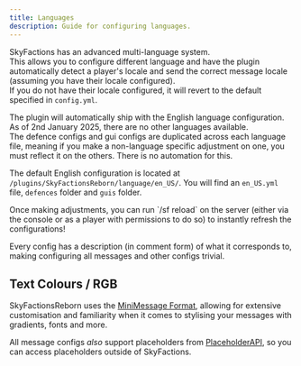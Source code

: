 ```yaml
---
title: Languages
description: Guide for configuring languages.
---
```


SkyFactions has an advanced multi-language system.\
This allows you to configure different language and have the plugin automatically detect a player's locale and send the correct message locale (assuming you have their locale configured).\
If you do not have their locale configured, it will revert to the default specified in `config.yml`.

The plugin will automatically ship with the English language configuration. As of 2nd January 2025, there are no other languages available.\
The defence configs and gui configs are duplicated across each language file, meaning if you make a non-language specific adjustment on one, you must reflect it on the others. There is no automation for this.

The default English configuration is located at `/plugins/SkyFactionsReborn/language/en_US/`. You will find an `en_US.yml` file, `defences` folder and `guis` folder.

<Callout type="info" title="Tip">
  Once making adjustments, you can run `/sf reload` on the server (either via the console or as a player with permissions to do so) to instantly refresh the configurations!
</Callout>

Every config has a description (in comment form) of what it corresponds to, making configuring all messages and other configs trivial.

## Text Colours / RGB
SkyFactionsReborn uses the [MiniMessage Format](https://docs.advntr.dev/minimessage/format.html), allowing for extensive customisation and familiarity when it comes to stylising your messages with gradients, fonts and more.

All message configs *also* support placeholders from [PlaceholderAPI](https://wiki.placeholderapi.com/), so you can access placeholders outside of SkyFactions.